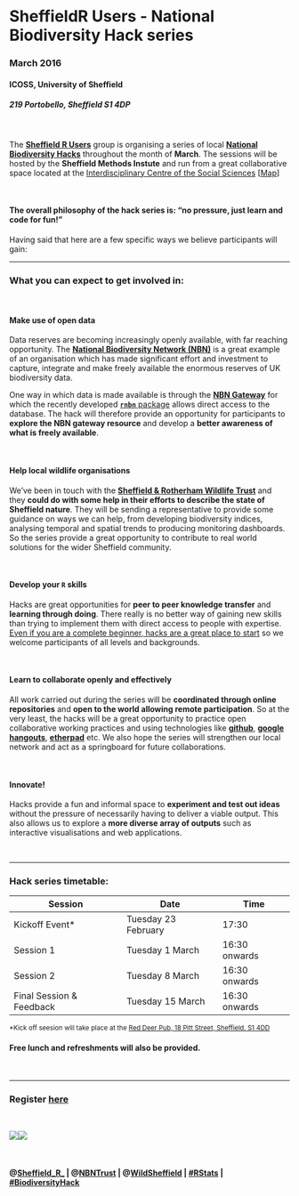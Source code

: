 # **SheffieldR Users - National Biodiversity Hack series**
### **March 2016**
#### **ICOSS, University of Sheffield**
##### 219 Portobello, Sheffield S1 4DP


<br>



The [**Sheffield R Users**](http://sheffieldr.github.io/) group is organising a series of local [**National Biodiversity Hacks**](http://sheffieldr.github.io/nbn-hack/) throughout the month of **March**. The sessions will be hosted by the **Sheffield Methods Instute** and run from a great collaborative space located at the [Interdisciplinary Centre of the Social Sciences](https://www.sheffield.ac.uk/icoss#) [[Map](https://www.google.co.uk/maps/place/Interdisciplinary+Centre+of+the+Social+Sciences/@53.3811084,-1.4839197,17z/data=!4m7!1m4!3m3!1s0x4879827f674a49cb:0xc3201928ecd6f113!2sInterdisciplinary+Centre+of+the+Social+Sciences!3b1!3m1!1s0x4879827f674a49cb:0xc3201928ecd6f113)]

<br>


#### **The overall philosophy of the hack series is: “no pressure, just learn and code for fun!”**


Having said that here are a few specific ways we believe participants will gain:

***




### **What you can expect to get involved in:**

<br>


#### **Make use of open data**


Data reserves are becoming increasingly openly available, with far reaching opportunity. 
The [**National Biodiversity Network (NBN)**](http://nbn.org.uk/The-NBN/What-is-the-NBN.aspx) is a great example of an organisation which has made significant effort and investment to capture, integrate and make freely available the enormous reserves of UK biodiversity data.

One way in which data is made available is through the [**NBN Gateway**](https://data.nbn.org.uk/) for which the recently developed [**`rnbn`** package](http://www.nbn.org.uk/News/Latest-news/rNBN-is-an-R-package-for-retrieving-data-from-the.aspx) allows direct access to the database. The hack will therefore provide an opportunity for participants to **explore the NBN gateway resource** and develop a **better awareness of what is freely available**.



<br>

#### **Help local wildlife organisations**


We've been in touch with the [**Sheffield & Rotherham Wildlife Trust**](http://www.wildsheffield.com/) and they **could do with some help in their efforts to describe the state of Sheffield nature**. They will be sending a representative to provide some guidance on ways we can help, from developing biodiversity indices, analysing temporal and spatial trends to producing monitoring dashboards. So the series provide a great opportunity to contribute to real world solutions for the wider Sheffield community.




<br>

#### **Develop your `R` skills**

Hacks are great opportunities for **peer to peer knowledge transfer** and **learning through doing**. There really is no better way of gaining new skills than trying to implement them with direct access to people with expertise. [Even if you are a complete beginner, hacks are a great place to start](https://medium.com/hackathons-anonymous/hackathons-are-like-gyms-7ebcd6bfda26#.m0gwwa7cg) so we welcome participants of all levels and backgrounds.



<br>


#### **Learn to collaborate openly and effectively**

All work carried out during the series will be **coordinated through online repositories** and **open to the world allowing remote participation**. So at the very least, the hacks will be a great opportunity to practice open collaborative working practices and using technologies like [**github**](https://github.com/), [**google hangouts**](https://hangouts.google.com/), [**etherpad**](http://etherpad.org/) etc. We also hope the series will strengthen our local network and act as a springboard for future collaborations.



<br>

#### **Innovate!**

Hacks provide a fun and informal space to **experiment and test out ideas** without the pressure of necessarily having to deliver a viable output. This also allows us to explore a **more diverse array of outputs** such as interactive visualisations and web applications.


<br>

***



### Hack series timetable:


| Session                  | Date                | Time          |
|--------------------------|---------------------|---------------|
| Kickoff Event*           | Tuesday 23 February | 17:30         |
| Session 1                | Tuesday 1 March     | 16:30 onwards |
| Session 2                | Tuesday 8 March     | 16:30 onwards |
| Final Session & Feedback | Tuesday 15 March    | 16:30 onwards |

<small>*Kick off seesion will take place at the [Red Deer Pub, 18 Pitt Street, Sheffield. S1 4DD](https://www.google.co.uk/maps/place/Red+Deer,+Pitt+St,+Sheffield,+South+Yorkshire+S1+4DD/@53.3805417,-1.4825242,17z/data=!4m7!1m4!3m3!1s0x4879827f71e2d0f3:0xac838c49de752c04!2sRed+Deer,+Pitt+St,+Sheffield,+South+Yorkshire+S1+4DD!3b1!3m1!1s0x4879827f71e2d0f3:0xac838c49de752c04)</small>

#### **Free lunch and refreshments will also be provided.**


<br>

***

### **Register [here](https://www.eventbrite.co.uk/e/sheffieldr-nbn-biodiversity-hack-tickets-21300740087)**


<br> 

![](https://www.r-project.org/Rlogo.png)![](https://data.nbn.org.uk/Documentation/NBN_Gateway_Documentation/images/NBN-Gateway-Logo-200x.png)

<br>

#### @[Sheffield_R_](https://twitter.com/Sheffield_R_) | @[NBNTrust](https://twitter.com/NBNTrust) | @[WildSheffield](https://twitter.com/WildSheffield) | [#RStats](https://twitter.com/hashtag/Rstats?src=hash) | [#BiodiversityHack](https://twitter.com/search?q=%23BiodiversityHack&src=typd)

